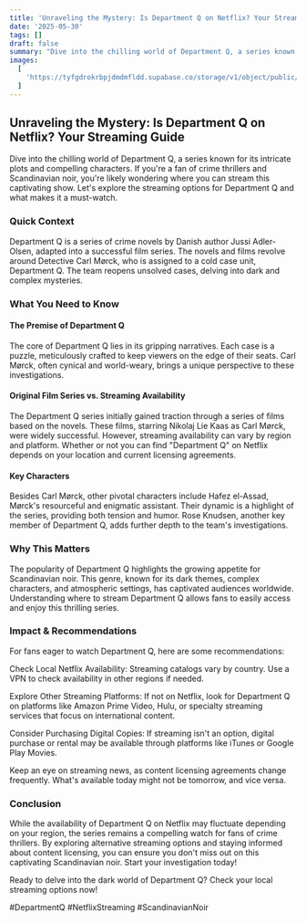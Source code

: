 ```yaml
---
title: 'Unraveling the Mystery: Is Department Q on Netflix? Your Streaming Guide'
date: '2025-05-30'
tags: []
draft: false
summary: "Dive into the chilling world of Department Q, a series known for its intricate plots and compelling characters. If you're a fan of crime thrillers and Scandinavian noir, you're likely wondering where you can stream this captivating show. Let's explore the streaming options for Department Q and what makes it a must-watch."
images:
  [
    'https://tyfgdrokrbpjdmdmfldd.supabase.co/storage/v1/object/public/image/2025-05-30-12-03-56-961+02-00.jpg',
  ]
---
```


## Unraveling the Mystery: Is Department Q on Netflix? Your Streaming Guide

Dive into the chilling world of Department Q, a series known for its intricate plots and compelling characters. If you're a fan of crime thrillers and Scandinavian noir, you're likely wondering where you can stream this captivating show. Let's explore the streaming options for Department Q and what makes it a must-watch.

### Quick Context

Department Q is a series of crime novels by Danish author Jussi Adler-Olsen, adapted into a successful film series. The novels and films revolve around Detective Carl Mørck, who is assigned to a cold case unit, Department Q. The team reopens unsolved cases, delving into dark and complex mysteries.

### What You Need to Know

#### The Premise of Department Q

The core of Department Q lies in its gripping narratives. Each case is a puzzle, meticulously crafted to keep viewers on the edge of their seats. Carl Mørck, often cynical and world-weary, brings a unique perspective to these investigations.

#### Original Film Series vs. Streaming Availability

The Department Q series initially gained traction through a series of films based on the novels. These films, starring Nikolaj Lie Kaas as Carl Mørck, were widely successful. However, streaming availability can vary by region and platform. Whether or not you can find "Department Q" on Netflix depends on your location and current licensing agreements.

#### Key Characters

Besides Carl Mørck, other pivotal characters include Hafez el-Assad, Mørck's resourceful and enigmatic assistant. Their dynamic is a highlight of the series, providing both tension and humor. Rose Knudsen, another key member of Department Q, adds further depth to the team's investigations.

### Why This Matters

The popularity of Department Q highlights the growing appetite for Scandinavian noir. This genre, known for its dark themes, complex characters, and atmospheric settings, has captivated audiences worldwide. Understanding where to stream Department Q allows fans to easily access and enjoy this thrilling series.

### Impact & Recommendations

For fans eager to watch Department Q, here are some recommendations:

Check Local Netflix Availability: Streaming catalogs vary by country. Use a VPN to check availability in other regions if needed.

Explore Other Streaming Platforms: If not on Netflix, look for Department Q on platforms like Amazon Prime Video, Hulu, or specialty streaming services that focus on international content.

Consider Purchasing Digital Copies: If streaming isn't an option, digital purchase or rental may be available through platforms like iTunes or Google Play Movies.

Keep an eye on streaming news, as content licensing agreements change frequently. What's available today might not be tomorrow, and vice versa.

### Conclusion

While the availability of Department Q on Netflix may fluctuate depending on your region, the series remains a compelling watch for fans of crime thrillers. By exploring alternative streaming options and staying informed about content licensing, you can ensure you don't miss out on this captivating Scandinavian noir. Start your investigation today!

Ready to delve into the dark world of Department Q? Check your local streaming options now!

#DepartmentQ
#NetflixStreaming
#ScandinavianNoir

